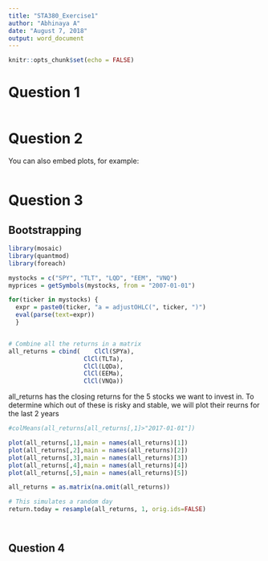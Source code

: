 ```yaml
---
title: "STA380_Exercise1"
author: "Abhinaya A"
date: "August 7, 2018"
output: word_document
---
```


```r
knitr::opts_chunk$set(echo = FALSE)
```

# Question 1

```r

```

# Question 2

You can also embed plots, for example:

```r

```

# Question 3

## Bootstrapping

```r
library(mosaic)
library(quantmod)
library(foreach)

mystocks = c("SPY", "TLT", "LQD", "EEM", "VNQ")
myprices = getSymbols(mystocks, from = "2007-01-01")

for(ticker in mystocks) {
  expr = paste0(ticker, "a = adjustOHLC(", ticker, ")")
  eval(parse(text=expr))
  }


# Combine all the returns in a matrix
all_returns = cbind(	ClCl(SPYa),
                     ClCl(TLTa),
                     ClCl(LQDa),
                     ClCl(EEMa),
                     ClCl(VNQa))
```

all_returns has the closing returns for the 5 stocks we want to invest in. To determine which out of these is risky and stable, we will plot their reurns for the last 2 years

```r
#colMeans(all_returns[all_returns[,1]>"2017-01-01"])

plot(all_returns[,1],main = names(all_returns)[1])
plot(all_returns[,2],main = names(all_returns)[2])
plot(all_returns[,3],main = names(all_returns)[3])
plot(all_returns[,4],main = names(all_returns)[4])
plot(all_returns[,5],main = names(all_returns)[5])


```

```r
all_returns = as.matrix(na.omit(all_returns))

# This simulates a random day
return.today = resample(all_returns, 1, orig.ids=FALSE)




```

## Question 4

```r

```
